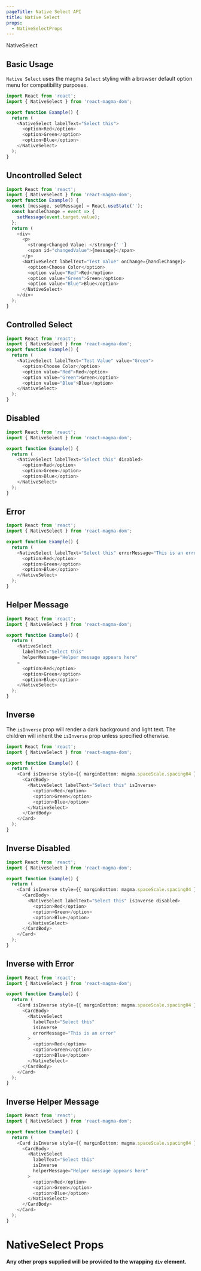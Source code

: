 ```yaml
---
pageTitle: Native Select API
title: Native Select
props:
  - NativeSelectProps
---
```


<DocsHeading type="api">NativeSelect</DocsHeading>

## Basic Usage

`Native Select` uses the magma <Link to="/api/select">`Select`</Link> styling with a browser default option menu for compatibility purposes.

```typescript
import React from 'react';
import { NativeSelect } from 'react-magma-dom';

export function Example() {
  return (
    <NativeSelect labelText="Select this">
      <option>Red</option>
      <option>Green</option>
      <option>Blue</option>
    </NativeSelect>
  );
}
```

## Uncontrolled Select

```typescript
import React from 'react';
import { NativeSelect } from 'react-magma-dom';
export function Example() {
  const [message, setMessage] = React.useState('');
  const handleChange = event => {
    setMessage(event.target.value);
  };
  return (
    <div>
      <p>
        <strong>Changed Value: </strong>{' '}
        <span id="changedValue">{message}</span>
      </p>
      <NativeSelect labelText="Test Value" onChange={handleChange}>
        <option>Choose Color</option>
        <option value="Red">Red</option>
        <option value="Green">Green</option>
        <option value="Blue">Blue</option>
      </NativeSelect>
    </div>
  );
}
```

## Controlled Select

```typescript
import React from 'react';
import { NativeSelect } from 'react-magma-dom';
export function Example() {
  return (
    <NativeSelect labelText="Test Value" value="Green">
      <option>Choose Color</option>
      <option value="Red">Red</option>
      <option value="Green">Green</option>
      <option value="Blue">Blue</option>
    </NativeSelect>
  );
}
```

## Disabled

```typescript
import React from 'react';
import { NativeSelect } from 'react-magma-dom';

export function Example() {
  return (
    <NativeSelect labelText="Select this" disabled>
      <option>Red</option>
      <option>Green</option>
      <option>Blue</option>
    </NativeSelect>
  );
}
```

## Error

```typescript
import React from 'react';
import { NativeSelect } from 'react-magma-dom';

export function Example() {
  return (
    <NativeSelect labelText="Select this" errorMessage="This is an error">
      <option>Red</option>
      <option>Green</option>
      <option>Blue</option>
    </NativeSelect>
  );
}
```

## Helper Message

```typescript
import React from 'react';
import { NativeSelect } from 'react-magma-dom';

export function Example() {
  return (
    <NativeSelect
      labelText="Select this"
      helperMessage="Helper message appears here"
    >
      <option>Red</option>
      <option>Green</option>
      <option>Blue</option>
    </NativeSelect>
  );
}
```

## Inverse

The `isInverse` prop will render a dark background and light text. The children will
inherit the `isInverse` prop unless specified otherwise.

```typescript
import React from 'react';
import { NativeSelect } from 'react-magma-dom';

export function Example() {
  return (
    <Card isInverse style={{ marginBottom: magma.spaceScale.spacing04 }}>
      <CardBody>
        <NativeSelect labelText="Select this" isInverse>
          <option>Red</option>
          <option>Green</option>
          <option>Blue</option>
        </NativeSelect>
      </CardBody>
    </Card>
  );
}
```

## Inverse Disabled

```typescript
import React from 'react';
import { NativeSelect } from 'react-magma-dom';

export function Example() {
  return (
    <Card isInverse style={{ marginBottom: magma.spaceScale.spacing04 }}>
      <CardBody>
        <NativeSelect labelText="Select this" isInverse disabled>
          <option>Red</option>
          <option>Green</option>
          <option>Blue</option>
        </NativeSelect>
      </CardBody>
    </Card>
  );
}
```

## Inverse with Error

```typescript
import React from 'react';
import { NativeSelect } from 'react-magma-dom';

export function Example() {
  return (
    <Card isInverse style={{ marginBottom: magma.spaceScale.spacing04 }}>
      <CardBody>
        <NativeSelect
          labelText="Select this"
          isInverse
          errorMessage="This is an error"
        >
          <option>Red</option>
          <option>Green</option>
          <option>Blue</option>
        </NativeSelect>
      </CardBody>
    </Card>
  );
}
```

## Inverse Helper Message

```typescript
import React from 'react';
import { NativeSelect } from 'react-magma-dom';

export function Example() {
  return (
    <Card isInverse style={{ marginBottom: magma.spaceScale.spacing04 }}>
      <CardBody>
        <NativeSelect
          labelText="Select this"
          isInverse
          helperMessage="Helper message appears here"
        >
          <option>Red</option>
          <option>Green</option>
          <option>Blue</option>
        </NativeSelect>
      </CardBody>
    </Card>
  );
}
```

# NativeSelect Props

**Any other props supplied will be provided to the wrapping `div` element.**

<NativeSelectProps />
